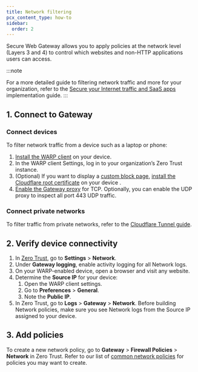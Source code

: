 ```yaml
---
title: Network filtering
pcx_content_type: how-to
sidebar:
  order: 2
---
```



Secure Web Gateway allows you to apply policies at the network level (Layers 3 and 4) to control which websites and non-HTTP applications users can access.

:::note

For a more detailed guide to filtering network traffic and more for your organization, refer to the [Secure your Internet traffic and SaaS apps](/learning-paths/secure-internet-traffic/) implementation guide.
:::

## 1. Connect to Gateway

### Connect devices

To filter network traffic from a device such as a laptop or phone:

1. [Install the WARP client](/cloudflare-one/connections/connect-devices/warp/deployment/) on your device.
2. In the WARP client Settings, log in to your organization’s <GlossaryTooltip term="team name">Zero Trust instance</GlossaryTooltip>.
3. (Optional) If you want to display a [custom block page](/cloudflare-one/policies/gateway/block-page/), [install the Cloudflare root certificate](/cloudflare-one/connections/connect-devices/warp/user-side-certificates/) on your device .
4. [Enable the Gateway proxy](/cloudflare-one/policies/gateway/proxy/#enable-the-gateway-proxy) for TCP. Optionally, you can enable the UDP proxy to inspect all port 443 UDP traffic.

### Connect private networks

To filter traffic from private networks, refer to the [Cloudflare Tunnel guide](/cloudflare-one/connections/connect-networks/).

## 2. Verify device connectivity

1. In [Zero Trust](https://one.dash.cloudflare.com), go to **Settings** > **Network**.
2. Under **Gateway logging**, enable activity logging for all Network logs.
3. On your WARP-enabled device, open a browser and visit any website.
4. Determine the **Source IP** for your device:
   1. Open the WARP client settings.
   2. Go to **Preferences** > **General**.
   3. Note the **Public IP**.
5. In Zero Trust, go to **Logs** > **Gateway** > **Network**. Before building Network policies, make sure you see Network logs from the Source IP assigned to your device.

## 3. Add policies

To create a new network policy, go to **Gateway** > **Firewall Policies** > **Network** in Zero Trust. Refer to our list of [common network policies](/cloudflare-one/policies/gateway/network-policies/common-policies) for policies you may want to create.
